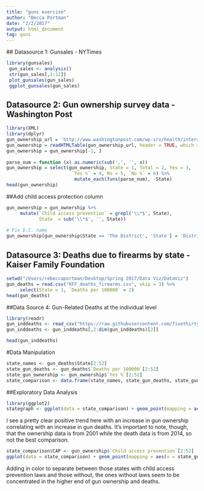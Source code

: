 ```yaml
---
title: "guns exercise"
author: "Becca Portman"
date: "2/2/2017"
output: html_document
tag: guns
---
```


 ## Datasource 1: Gunsales - NYTimes
```r
library(gunsales)
 gun_sales <- analysis()
 str(gun_sales[,1:12])
 plot_gunsales(gun_sales)    
 ggplot_gunsales(gun_sales)
```

## Datasource 2: Gun ownership survey data - Washington Post
```r
library(XML)
library(dplyr)
gun_ownership_url = 'http://www.washingtonpost.com/wp-srv/health/interactives/guns/ownership.html'
gun_ownership = readHTMLTable(gun_ownership_url, header = TRUE, which = 1)
gun_ownership = gun_ownership[-1, ]
 
parse_num = function (x) as.numeric(sub(',', '', x))
gun_ownership = select(gun_ownership, State = 1, Total = 2, Yes = 3,
                        `Yes %` = 4, No = 5, `No %` = 6) %>%
                         mutate_each(funs(parse_num), -State)
head(gun_ownership)
```

##Add child access protection column
```r
gun_ownership = gun_ownership %>%
     mutate(`Child access prevention` = grepl('\\*$', State),
            State  = sub('\\*$', '', State))
 
# Fix D.C. name
gun_ownership[gun_ownership$State == 'The District', 'State'] = 'District of Columbia' 
```



## Datasource 3: Deaths due to firearms by state - Kaiser Family Foundation
```r
setwd("/Users/rebeccaportman/Desktop/Spring 2017/Data Viz/DataViz")
gun_deaths = read.csv("KFF_deaths_firearms.csv", skip = 3) %>%
     select(State = 1, `Deaths per 100000` = 2)
head(gun_deaths)

```
##Data Source 4: Gun-Related Deaths at the individual level
```r
library(readr)
gun_inddeaths <- read_csv("https://raw.githubusercontent.com/fivethirtyeight/guns-data/master/full_data.csv")
gun_inddeaths <- gun_inddeaths[,2:dim(gun_inddeaths)[2]]

head(gun_inddeaths)
```

#Data Manipulation
```r
state_names <- gun_deaths$State[2:52]
state_gun_deaths <- gun_deaths$`Deaths per 100000`[2:52]
state_gun_ownership <- gun_ownership$`Yes %`[2:52]
state_comparison <- data.frame(state_names, state_gun_deaths, state_gun_ownership)
```

##Exploratory Data Analysis
```r
library(ggplot2)
stategraph <- ggplot(data = state_comparison) + geom_point(mapping = aes(x = state_gun_ownership, y = state_gun_deaths))
```

I see a pretty clear positive trend here with an increase in gun ownership correlating with an increase in gun deaths. It's important to note, though, that the ownership data is from 2001 while the death data is from 2014, so not the best comparison.

```r
state_comparison$CAP <- gun_ownership$`Child access prevention`[2:52]
ggplot(data = state_comparison) + geom_point(mapping = aes(x = state_gun_ownership, y = state_gun_deaths, color = CAP))
```

Adding in color to separate between those states with child access prevention laws and those without, the ones without laws seem to be concentrated in the higher end of gun ownership and deaths.
